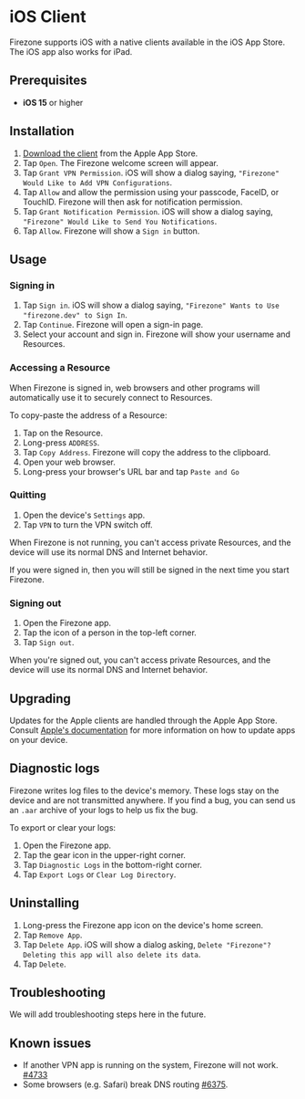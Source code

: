 
# iOS Client

Firezone supports iOS with a native clients available in the iOS App Store. The
iOS app also works for iPad.

## Prerequisites

- **iOS 15** or higher

## Installation

1. [Download the client](https://apps.apple.com/us/app/firezone/id6443661826)
   from the Apple App Store.
1. Tap `Open`. The Firezone welcome screen will appear.
1. Tap `Grant VPN Permission`. iOS will show a dialog saying,
   `"Firezone" Would Like to Add VPN Configurations`.
1. Tap `Allow` and allow the permission using your passcode, FaceID, or TouchID.
   Firezone will then ask for notification permission.
1. Tap `Grant Notification Permission`. iOS will show a dialog saying,
   `"Firezone" Would Like to Send You Notifications`.
1. Tap `Allow`. Firezone will show a `Sign in` button.

## Usage

### Signing in

1. Tap `Sign in`. iOS will show a dialog saying,
   `"Firezone" Wants to Use "firezone.dev" to Sign In`.
1. Tap `Continue`. Firezone will open a sign-in page.
1. Select your account and sign in. Firezone will show your username and
   Resources.

### Accessing a Resource

When Firezone is signed in, web browsers and other programs will automatically
use it to securely connect to Resources.

To copy-paste the address of a Resource:

1. Tap on the Resource.
1. Long-press `ADDRESS`.
1. Tap `Copy Address`. Firezone will copy the address to the clipboard.
1. Open your web browser.
1. Long-press your browser's URL bar and tap `Paste and Go`

### Quitting

1. Open the device's `Settings` app.
1. Tap `VPN` to turn the VPN switch off.

When Firezone is not running, you can't access private Resources, and the device
will use its normal DNS and Internet behavior.

If you were signed in, then you will still be signed in the next time you start
Firezone.

### Signing out

1. Open the Firezone app.
1. Tap the icon of a person in the top-left corner.
1. Tap `Sign out`.

When you're signed out, you can't access private Resources, and the device will
use its normal DNS and Internet behavior.

## Upgrading

Updates for the Apple clients are handled through the Apple App Store. Consult
[Apple's documentation](https://support.apple.com/guide/iphone/update-apps-iph98709f167/17.0/ios/17.0)
for more information on how to update apps on your device.

## Diagnostic logs

Firezone writes log files to the device's memory. These logs stay on the device
and are not transmitted anywhere. If you find a bug, you can send us an `.aar`
archive of your logs to help us fix the bug.

To export or clear your logs:

1. Open the Firezone app.
1. Tap the gear icon in the upper-right corner.
1. Tap `Diagnostic Logs` in the bottom-right corner.
1. Tap `Export Logs` or `Clear Log Directory`.

## Uninstalling

1. Long-press the Firezone app icon on the device's home screen.
1. Tap `Remove App`.
1. Tap `Delete App`. iOS will show a dialog asking,
   `Delete "Firezone"? Deleting this app will also delete its data`.
1. Tap `Delete`.

## Troubleshooting

We will add troubleshooting steps here in the future.

## Known issues

- If another VPN app is running on the system, Firezone will not work.
  [#4733](https://github.com/firezone/firezone/issues/4733)
- Some browsers (e.g. Safari) break DNS routing
  [#6375](https://github.com/firezone/firezone/issues/6375).

<SupportOptions />

